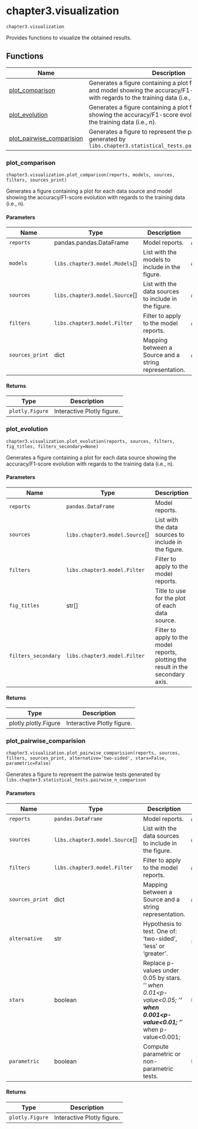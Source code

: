# chapter3.visualization { #libs.chapter3.visualization }

`chapter3.visualization`

Provides functions to visualize the obtained results.

## Functions

| Name | Description |
| --- | --- |
| [plot_comparison](#libs.chapter3.visualization.plot_comparison) | Generates a figure containing a plot for each data source and model showing the accuracy/F1-score evolution with regards to the training data (i.e., n). |
| [plot_evolution](#libs.chapter3.visualization.plot_evolution) | Generates a figure containing a plot for each data source showing the accuracy/F1-score evolution with regards to the training data (i.e., n). |
| [plot_pairwise_comparision](#libs.chapter3.visualization.plot_pairwise_comparision) | Generates a figure to represent the pairwise tests generated by `libs.chapter3.statistical_tests.pairwise_n_comparison` |

### plot_comparison { #libs.chapter3.visualization.plot_comparison }

`chapter3.visualization.plot_comparison(reports, models, sources, filters, sources_print)`

Generates a figure containing a plot for each data source and model showing the accuracy/F1-score evolution with regards to the training data (i.e., n).

#### Parameters

| Name            | Type                             | Description                                           | Default    |
|-----------------|----------------------------------|-------------------------------------------------------|------------|
| `reports`       | pandas.pandas.DataFrame          | Model reports.                                        | _required_ |
| `models`        | `libs.chapter3.model.Models`\[\] | List with the models to include in the figure.        | _required_ |
| `sources`       | `libs.chapter3.model.Source`\[\] | List with the data sources to include in the figure.  | _required_ |
| `filters`       | `libs.chapter3.model.Filter`     | Filter to apply to the model reports.                 | _required_ |
| `sources_print` | dict                             | Mapping between a Source and a string representation. | _required_ |

#### Returns

| Type            | Description                |
|-----------------|----------------------------|
| `plotly.Figure` | Interactive Plotly figure. |

### plot_evolution { #libs.chapter3.visualization.plot_evolution }

`chapter3.visualization.plot_evolution(reports, sources, filters, fig_titles, filters_secondary=None)`

Generates a figure containing a plot for each data source showing the accuracy/F1-score evolution with regards to the training data (i.e., n).

#### Parameters

| Name                | Type                             | Description                                                                      | Default    |
|---------------------|----------------------------------|----------------------------------------------------------------------------------|------------|
| `reports`           | `pandas.DataFrame`               | Model reports.                                                                   | _required_ |
| `sources`           | `libs.chapter3.model.Source`\[\] | List with the data sources to include in the figure.                             | _required_ |
| `filters`           | `libs.chapter3.model.Filter`     | Filter to apply to the model reports.                                            | _required_ |
| `fig_titles`        | str\[\]                          | Title to use for the plot of each data source.                                   | _required_ |
| `filters_secondary` | `libs.chapter3.model.Filter`     | Filter to apply to the model reports, plotting the result in the secondary axis. | `None`     |

#### Returns

| Type                 | Description                |
|----------------------|----------------------------|
| plotly.plotly.Figure | Interactive Plotly figure. |

### plot_pairwise_comparision { #libs.chapter3.visualization.plot_pairwise_comparision }

`chapter3.visualization.plot_pairwise_comparision(reports, sources, filters, sources_print, alternative='two-sided', stars=False, parametric=False)`

Generates a figure to represent the pairwise tests generated by `libs.chapter3.statistical_tests.pairwise_n_comparison`

#### Parameters

| Name            | Type                             | Description                                                                                                               | Default       |
|-----------------|----------------------------------|---------------------------------------------------------------------------------------------------------------------------|---------------|
| `reports`       | `pandas.DataFrame`               | Model reports.                                                                                                            | _required_    |
| `sources`       | `libs.chapter3.model.Source`\[\] | List with the data sources to include in the figure.                                                                      | _required_    |
| `filters`       | `libs.chapter3.model.Filter`     | Filter to apply to the model reports.                                                                                     | _required_    |
| `sources_print` | dict                             | Mapping between a Source and a string representation.                                                                     | _required_    |
| `alternative`   | str                              | Hypothesis to test. One of: 'two-sided', 'less' or 'greater'.                                                             | `'two-sided'` |
| `stars`         | boolean                          | Replace p-values under 0.05 by stars. '*' when 0.01<p-value<0.05; '**' when 0.001<p-value<0.01; '***' when p-value<0.001; | `False`       |
| `parametric`    | boolean                          | Compute parametric or non-parametric tests.                                                                               | `False`       |

#### Returns

| Type            | Description                |
|-----------------|----------------------------|
| `plotly.Figure` | Interactive Plotly figure. |